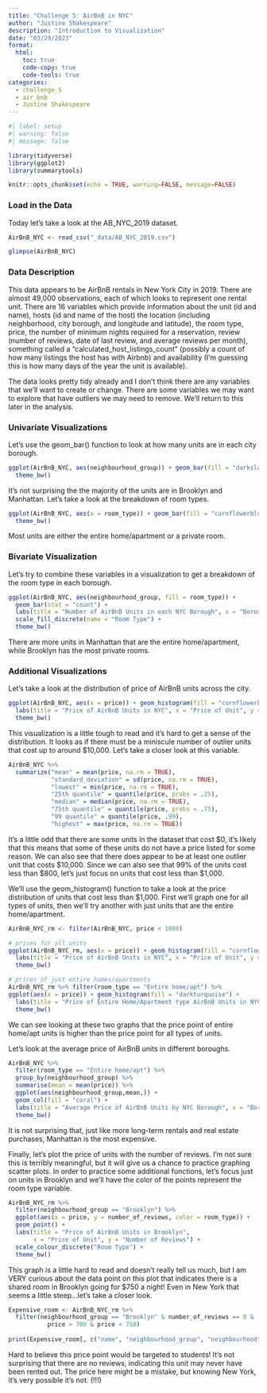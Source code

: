 ```yaml
---
title: "Challenge 5: AirBnB in NYC"
author: "Justine Shakespeare"
description: "Introduction to Visualization"
date: "03/29/2023"
format:
  html:
    toc: true
    code-copy: true
    code-tools: true
categories:
  - challenge_5
  - air_bnb
  - Justine Shakespeare
---
```


```r
#| label: setup
#| warning: false
#| message: false

library(tidyverse)
library(ggplot2)
library(summarytools)

knitr::opts_chunk$set(echo = TRUE, warning=FALSE, message=FALSE)
```

### Load in the Data

Today let's take a look at the AB_NYC_2019 dataset.

```r
AirBnB_NYC <- read_csv("_data/AB_NYC_2019.csv")

glimpse(AirBnB_NYC)
```
### Data Description

This data appears to be AirBnB rentals in New York City in 2019. There are almost 49,000 observations, each of which looks to represent one rental unit. There are 16 variables which provide information about the unit (id and name), hosts (id and name of the host) the location (including neighborhood, city borough, and longitude and latitude), the room type, price, the number of minimum nights required for a reservation, review (number of reviews, date of last review, and average reviews per month), something called a "calculated_host_listings_count" (possibly a count of how many listings the host has with Airbnb) and availability (I'm guessing this is how many days of the year the unit is available). 

The data looks pretty tidy already and I don't think there are any variables that we'll want to create or change. There are some variables we may want to explore that have outliers we may need to remove. We'll return to this later in the analysis.

### Univariate Visualizations

Let's use the geom_bar() function to look at how many units are in each city borough. 

```r
ggplot(AirBnB_NYC, aes(neighbourhood_group)) + geom_bar(fill = "darkslategray3") + labs(title = "Number of AirBnB Units in each NYC Borough", x = "Borough", y = "Number of Units") + 
  theme_bw()
```

It's not surprising the the majority of the units are in Brooklyn and Manhattan. Let's take a look at the breakdown of room types.

```r
ggplot(AirBnB_NYC, aes(x = room_type)) + geom_bar(fill = "cornflowerblue") + labs(title = "AirBnB Units by Room Type", x = "Room Type", y = "Number of Units") + 
  theme_bw()
```

Most units are either the entire home/apartment or a private room.

### Bivariate Visualization

Let's try to combine these variables in a visualization to get a breakdown of the room type in each borough. 

```r
ggplot(AirBnB_NYC, aes(neighbourhood_group, fill = room_type)) + 
  geom_bar(stat = "count") + 
  labs(title = "Number of AirBnB Units in each NYC Borough", x = "Borough", y = "Number of Units") +
  scale_fill_discrete(name = "Room Type") + 
  theme_bw()

```

There are more units in Manhattan that are the entire home/apartment, while Brooklyn has the most private rooms. 

### Additional Visualizations

Let's take a look at the distribution of price of AirBnB units across the city. 

```r
ggplot(AirBnB_NYC, aes(x = price)) + geom_histogram(fill = "cornflowerblue") + 
  labs(title = "Price of AirBnB Units in NYC", x = "Price of Unit", y = "Number of Units") + 
  theme_bw()
```


This visualization is a little tough to read and it's hard to get a sense of the distribution. It looks as if there must be a miniscule number of outlier units that cost up to around $10,000. Let's take a closer look at this variable.

```r
AirBnB_NYC %>% 
  summarize("mean" = mean(price, na.rm = TRUE), 
            "standard_deviation" = sd(price, na.rm = TRUE),
            "lowest" = min(price, na.rm = TRUE),
            "25th quantile" = quantile(price, probs = .25), 
            "median" = median(price, na.rm = TRUE), 
            "75th quantile" = quantile(price, probs = .75),
            "99 quantile" = quantile(price, .99),
            "highest" = max(price, na.rm = TRUE))
```
It's a little odd that there are some units in the dataset that cost \$0, it's likely that this means that some of these units do not have a price listed for some reason. We can also see that there does appear to be at least one outlier unit that costs \$10,000. Since we can also see that 99% of the units cost less than \$800, let's just focus on units that cost less than \$1,000.

We'll use the geom_histogram() function to take a look at the price distribution of units that cost less than \$1,000. First we'll graph one for all types of units, then we'll try another with just units that are the entire home/apartment. 

```r
AirBnB_NYC_rm <- filter(AirBnB_NYC, price < 1000)

# prices for all units
ggplot(AirBnB_NYC_rm, aes(x = price)) + geom_histogram(fill = "cornflowerblue") +
  labs(title = "Price of AirBnB Units in NYC", x = "Price of Unit", y = "Count") + 
  theme_bw()

# prices of just entire homes/apartments
AirBnB_NYC_rm %>% filter(room_type == "Entire home/apt") %>% 
ggplot(aes(x = price)) + geom_histogram(fill = "darkturquoise") +
  labs(title = "Price of Entire Home/Apartment type AirBnB Units in NYC", x = "Price of Unit", y = "Count") + 
  theme_bw()
```

We can see looking at these two graphs that the price point of entire home/apt units is higher than the price point for all types of units. 

Let's look at the average price of AirBnB units in different boroughs.

```r
AirBnB_NYC %>% 
  filter(room_type == "Entire home/apt") %>% 
  group_by(neighbourhood_group) %>% 
  summarise(mean = mean(price)) %>% 
  ggplot(aes(neighbourhood_group,mean,)) +
  geom_col(fill = "coral") +
  labs(title = "Average Price of AirBnB Units by NYC Borough", x = "Borough", y = "Average Price") + 
  theme_bw()
```
It is not surprising that, just like more long-term rentals and real estate purchases, Manhattan is the most expensive. 

Finally, let's plot the price of units with the number of reviews. I'm not sure this is terribly meaningful, but it will give us a chance to practice graphing scatter plots. In order to practice some additional functions, let's focus just on units in Brooklyn and we'll have the color of the points represent the room type variable.  

```r
AirBnB_NYC_rm %>% 
  filter(neighbourhood_group == "Brooklyn") %>% 
  ggplot(aes(x = price, y = number_of_reviews, color = room_type)) +
  geom_point() +
  labs(title = "Price of AirBnB Units in Brooklyn", 
       x = "Price of Unit", y = "Number of Reviews") +
  scale_colour_discrete("Room Type") +
  theme_bw()

```

This graph is a little hard to read and doesn't really tell us much, but I am VERY curious about the data point on this plot that indicates there is a shared room in Brooklyn going for \$750 a night! Even in New York that seems a little steep...let's take a closer look. 

```r
Expensive_room <- AirBnB_NYC_rm %>% 
  filter(neighbourhood_group == "Brooklyn" & number_of_reviews == 0 & 
           price > 700 & price < 750)
  
print(Expensive_room[, c("name", "neighbourhood_group", "neighbourhood", "price", "number_of_reviews", "last_review")])
```

Hard to believe this price point would be targeted to students! It's not surprising that there are no reviews, indicating this unit may never have been rented out. The price here might be a mistake, but knowing New York, it's very possible it's not. (!!!)